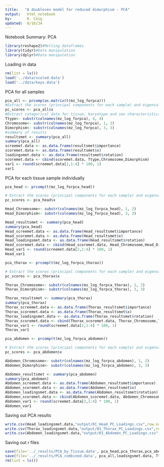 ```yaml
---
title:   "A doublesex model for reduced dimorphism - PCA"
output:   html_notebook
by:       R. Coig
updated:  8/16/24
---
```

Notebook Summary: PCA
```r
library(reshape2)#Melting dataframes
library(tidyr)#Data manipulation
library(dplyr)#Data manipulation
```
Loading in data
```r
rm(list = ls())
load('../data/scaled.data')
load('../data/keys.data')
```
PCA for all samples
```r
pca_all <- prcomp(as.matrix(t(mz_log_forpca)))
#Extract the scores (principal components for each sample) and eigenvalues
pc_scores <- pca_all$x
#Extract categorical data for tissue, karyotype and sex characteristics
Ttype<- substr(colnames(mz_log_forpca), 4, 4)
Chromosome<- substr(colnames(mz_log_forpca), 1, 2)
Dimorphism<- substr(colnames(mz_log_forpca), 3, 3)
#summary of results
resultsmet <- summary(pca_all)
summary(pca_all)
screemet.data <- as.data.frame(resultsmet$importance)
scoremet.data <- as.data.frame(resultsmet$x)
loadingsmet.data <- as.data.frame(resultsmet$rotation)
scoremet.data <- cbind(scoremet.data, Ttype,Chromosome,Dimorphism)
var1 <- round(screemet.data[2,1:4] * 100, 1)
var1
```
PCA for each tissue sample individually
```r
pca_head <- prcomp(t(mz_log_forpca_head))

# Extract the scores (principal components for each sample) and eigenvalues
pc_scores <- pca_head$x

Head_Chromosome<- substr(colnames(mz_log_forpca_head), 1, 2)
Head_Dimorphism<- substr(colnames(mz_log_forpca_head), 3, 3)

Head_resultsmet <- summary(pca_head)
summary(pca_head)
Head_screemet.data <- as.data.frame(Head_resultsmet$importance)
Head_scoremet.data <- as.data.frame(Head_resultsmet$x)
Head_loadingsmet.data <- as.data.frame(Head_resultsmet$rotation)
Head_scoremet.data <- cbind(Head_scoremet.data, Head_Chromosome,Head_Dimorphism)
Head_var1 <- round(screemet.data[2,1:4] * 100, 1)
Head_var1
```
```r
pca_thorax <- prcomp(t(mz_log_forpca_thorax))

# Extract the scores (principal components for each sample) and eigenvalues
pc_scores <- pca_thorax$x

Thorax_Chromosome<- substr(colnames(mz_log_forpca_thorax), 1, 2)
Thorax_Dimorphism<- substr(colnames(mz_log_forpca_thorax), 3, 3)

Thorax_resultsmet <- summary(pca_thorax)
summary(pca_thorax)
Thorax_screemet.data <- as.data.frame(Thorax_resultsmet$importance)
Thorax_scoremet.data <- as.data.frame(Thorax_resultsmet$x)
Thorax_loadingsmet.data <- as.data.frame(Thorax_resultsmet$rotation)
Thorax_scoremet.data <- cbind(Thorax_scoremet.data, Thorax_Chromosome,Thorax_Dimorphism)
Thorax_var1 <- round(screemet.data[2,1:4] * 100, 1)
Thorax_var1
```
```r
pca_abdomen <- prcomp(t(mz_log_forpca_abdomen))

# Extract the scores (principal components for each sample) and eigenvalues
pc_scores <- pca_abdomen$x

Abdomen_Chromosome<- substr(colnames(mz_log_forpca_abdomen), 1, 2)
Abdomen_Dimorphism<- substr(colnames(mz_log_forpca_abdomen), 3, 3)

Abdomen_resultsmet <- summary(pca_abdomen)
summary(pca_abdomen)
Abdomen_screemet.data <- as.data.frame(Abdomen_resultsmet$importance)
Abdomen_scoremet.data <- as.data.frame(Abdomen_resultsmet$x)
Abdomen_loadingsmet.data <- as.data.frame(Abdomen_resultsmet$rotation)
Abdomen_scoremet.data <- cbind(Abdomen_scoremet.data, Abdomen_Chromosome,Abdomen_Dimorphism)
Abdomen_var1 <- round(screemet.data[2,1:4] * 100, 1)
Abdomen_var1
```
Saving out PCA results
```r
write.csv(Head_loadingsmet.data,"output/01_Head_PC_Loadings.csv",row.names=T)
write.csv(Thorax_loadingsmet.data,"output/01_Thorax_PC_Loadings.csv",row.names=T)
write.csv(Abdomen_loadingsmet.data,"output/01_Abdomen_PC_Loadings.csv",row.names=T)
```
Saving out r files
```r
save(file='../_results/PCA_by_Tissue.data', pca_head,pca_thorax,pca_abdomen,Head_loadingsmet.data, Thorax_loadingsmet.data, Abdomen_loadingsmet.data,Head_screemet.data,Head_Chromosome,Head_Dimorphism,Thorax_screemet.data,Thorax_Chromosome,Thorax_Dimorphism,Abdomen_screemet.data,Abdomen_Chromosome,Abdomen_Dimorphism)
save(file='../_results/PCA_combined.data', pca_all,loadingsmet.data, Ttype)
rm(list = ls())
```